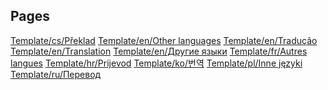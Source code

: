 
== Pages ==
[[Template/cs/Překlad]]
[[Template/en/Other languages]]
[[Template/en/Tradução]]
[[Template/en/Translation]]
[[Template/en/Другие языки]]
[[Template/fr/Autres langues]]
[[Template/hr/Prijevod]]
[[Template/ko/번역]]
[[Template/pl/Inne języki]]
[[Template/ru/Перевод]]

